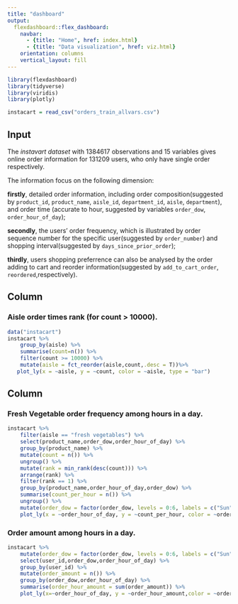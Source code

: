 ```yaml
---
title: "dashboard"
output: 
  flexdashboard::flex_dashboard:
    navbar:
      - {title: "Home", href: index.html}
      - {title: "Data visualization", href: viz.html}
    orientation: columns
    vertical_layout: fill
---
```


```r
library(flexdashboard)
library(tidyverse)
library(viridis)
library(plotly)
```

```r
instacart = read_csv("orders_train_allvars.csv")
```

Input{.sidebar}
--------------------------

The *instavart dataset* with 1384617 observations and 15 variables gives online order information for 131209 users, who only have single order respectively.

The information focus on the following dimension: 

**firstly**, detailed order information, including order composition(suggested by `product_id`, `product_name`, `aisle_id`, `department_id`, `aisle`, `department`), and order time (accurate to hour, suggested by variables `order_dow`, `order_hour_of_day`);

**secondly**, the users’ order frequency, which is illustrated by order sequence number for the specific user(suggested by `order_number`) and shopping interval(suggested by `days_since_prior_order`); 

**thirdly**, users shopping preferrence can also be analysed by the order adding to cart and reorder information(suggested by `add_to_cart_order`, `reordered`,respectively).


Column {data-width=550}
-----------------------------------------------------------------------

### Aisle order times rank (for count > 10000).

```r
data("instacart")
instacart %>% 
    group_by(aisle) %>% 
    summarise(count=n()) %>%
    filter(count >= 10000) %>% 
    mutate(aisle = fct_reorder(aisle,count,.desc = T))%>% 
   plot_ly(x = ~aisle, y = ~count, color = ~aisle, type = "bar")
```

Column {data-width=450}
-----------------------------------------------------------------------

### Fresh Vegetable order frequency among hours in a day.

```r

instacart %>% 
    filter(aisle == "fresh vegetables") %>%
    select(product_name,order_dow,order_hour_of_day) %>% 
    group_by(product_name) %>% 
    mutate(count = n()) %>% 
    ungroup() %>%
    mutate(rank = min_rank(desc(count))) %>% 
    arrange(rank) %>% 
    filter(rank == 1) %>% 
    group_by(product_name,order_hour_of_day,order_dow) %>% 
    summarise(count_per_hour = n()) %>% 
    ungroup() %>% 
    mutate(order_dow = factor(order_dow, levels = 0:6, labels = c("Sun","Mon","Tue","Wed","Thu","Fri","Sat")),order_hour_of_day = factor(order_hour_of_day)) %>% 
    plot_ly(x = ~order_hour_of_day, y = ~count_per_hour, color = ~order_dow, type = "scatter", mode = "lines" )
```

### Order amount among hours in a day.

```r

instacart %>% 
    mutate(order_dow = factor(order_dow, levels = 0:6, labels = c("Sun","Mon","Tue","Wed","Thu","Fri","Sat")),order_hour_of_day = factor(order_hour_of_day)) %>% 
    select(user_id,order_dow,order_hour_of_day) %>% 
    group_by(user_id) %>% 
    mutate(order_amount = n()) %>% 
    group_by(order_dow,order_hour_of_day) %>% 
    summarise(order_hour_amount = sum(order_amount)) %>% 
    plot_ly(x=~order_hour_of_day, y = ~order_hour_amount,color = ~order_dow,type = "bar")
    

```

